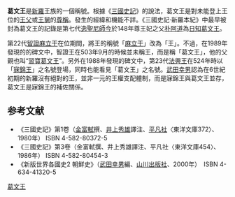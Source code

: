 {{Infobox Korean name
|hangul=갈문왕
|hanja=葛文王
|rr=Galmunwang
|mr=
}}
'''葛文王'''是[[新羅|新羅]]王族的一個稱號。根據《[[三國史記|三國史記]]》的說法，葛文王是對未能登上王位的[[王父|王父]]或[[王舅|王舅]]的[[尊稱|尊稱]]。發生的經緯和機能不詳。《三國史記·新羅本紀》中最早被封為葛文王的記錄是第七代[[逸聖尼師今|逸聖尼師今]]於148年尊王妃之父[[朴阿道|朴阿道]]為[[日知葛文王|日知葛文王]]。

第22代[[智證麻立干|智證麻立干]]在位期間，將王的稱號「[[麻立干|麻立干]]」改為「王」。不過，在1989年發現的{{link-ko|浦項冷水里新羅碑|포항 냉수리 신라비}}的碑文中，智證王在503年9月的時候並未稱王，而是稱「葛文王」，他的父親也叫“[[習寶葛文王|習寶葛文王]]”。另外在1988年發現的{{link-ko|蔚珍鳳坪里新羅碑|울진 봉평리 신라비}}碑文中，第23代[[法興王|法興王]]在524年時以「[[寐錦王|寐錦王]]」之名號登場，同時也能看見「葛文王」之名號。[[武田幸男|武田幸男]]認為在6世紀初期的新羅沒有絕對的王，並非一元的王權支配體制，而是寐錦王與葛文王並存，葛文王是寐錦王的補佐關係。

==参考文献==
*《三國史記》第1卷（[[金富軾|金富軾]]撰、[[井上秀雄|井上秀雄]]譯注、[[平凡社|平凡社]]〈東洋文庫372〉、1980年）  ISBN 4-582-80372-5
*《三國史記》第3卷（金富軾撰、井上秀雄譯注、平凡社〈東洋文庫454〉、1986年） ISBN 4-582-80454-3
*《新版世界各國史2 朝鮮史》（[[武田幸男|武田幸男]]編、[[山川出版社|山川出版社]]、2000年）　ISBN 4-634-41320-5

[[Category:葛文王|]]
